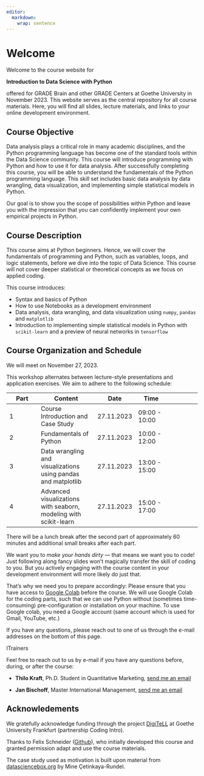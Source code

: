 ```yaml
---
editor: 
  markdown: 
    wrap: sentence
---
```


# Welcome {.unnumbered}

Welcome to the course website for

**Introduction to Data Science with Python**

offered for GRADE Brain and other GRADE Centers at Goethe University in November 2023.
This website serves as the central repository for all course materials.
Here, you will find all slides, lecture materials, and links to your online development environment.

## Course Objective

Data analysis plays a critical role in many academic disciplines, and the Python programming language has become one of the standard tools within the Data Science community.
This course will introduce programming with Python and how to use it for data analysis.
After successfully completing this course, you will be able to understand the fundamentals of the Python programming language.
This skill set includes basic data analysis by data wrangling, data visualization, and implementing simple statistical models in Python.

Our goal is to show you the scope of possibilities within Python and leave you with the impression that you can confidently implement your own empirical projects in Python.

## Course Description

This course aims at Python beginners.
Hence, we will cover the fundamentals of programming and Python, such as variables, loops, and logic statements, before we dive into the topic of Data Science.
This course will not cover deeper statistical or theoretical concepts as we focus on applied coding.

This course introduces:

-   Syntax and basics of Python
-   How to use Notebooks as a development environment
-   Data analysis, data wrangling, and data visualization using `numpy`, `pandas` and `matplotlib`
-   Introduction to implementing simple statistical models in Python with `scikit-learn` and a preview of neural networks in `tensorflow`

## Course Organization and Schedule

We will meet on November 27, 2023. 

This workshop alternates between lecture-style presentations and application exercises.
We aim to adhere to the following schedule:

| Part | Content                                                          | Date       | Time                                                                                    
|-------------|-----------------------|-------------|-------------|-------------|
| 1    | Course Introduction and Case Study                               | 27.11.2023 | 09:00 - 10:00  
| 2    | Fundamentals of Python                                           | 27.11.2023 | 10:00 - 12:00
| 3    | Data wrangling and visualizations using pandas and matplotlib    | 27.11.2023 | 13:00 - 15:00  
| 4    | Advanced visualizations with seaborn, modeling with scikit-learn | 27.11.2023 | 15:00 - 17:00

There will be a lunch break after the second part of approximately 60 minutes and additional small breaks after each part.

We want you to *make your hands dirty* --- that means we want you to code!
Just following along fancy slides won't magically transfer the skill of coding to you.
But you actively engaging with the course content in your development environment will more likely do just that.

That's why we need you to prepare accordingly: Please ensure that you have access to [Google Colab](https://colab.research.google.com/) before the course.
We will use Google Colab for the coding parts, such that we can use Python without (sometimes time-consuming) pre-configuration or installation on your machine.
To use Google colab, you need a Google account (same account which is used for Gmail, YouTube, etc.)

If you have any questions, please reach out to one of us through the e-mail addresses on the bottom of this page.

ITrainers

<!-- Include a short biography for all teachers and include their email and personal websites -->

Feel free to reach out to us by e-mail if you have any questions before, during, or after the course:

-   **Thilo Kraft**, Ph.D.
    Student in Quantitative Marketing, [send me an email](mailto:t.kraft@wiwi.uni-frankfurt.de)

-   **Jan Bischoff**, Master International Management, [send me an email](mailto:j.bischoff@econ.uni-frankfurt.de)

<!-- ## License {.unnumbered} -->

<!-- <!-- Describe the course license here. More information on licenses: https://opensource.org/licenses -->

<!-- <a rel="license" href="https://creativecommons.org/licenses/by-sa/4.0/"><img src="https://licensebuttons.net/l/by-sa/4.0/88x31.png" alt="Creative Commons License" style="border-width:0"/></a><br />This online work is licensed under a <a rel="license" href="https://creativecommons.org/licenses/by-sa/4.0/">Creative Commons Attribution-ShareAlike 4.0 International</a>. -->

<!-- Visit [here](https://github.com/rstudio-education/datascience-box/blob/master/LICENSE.md) for more information about the license. -->

## Acknowledements {.unnumbered}

<!-- Include any acknowledgements for the course here, especially if you relied on some materials -->
We gratefully acknowledge funding through the project [DigiTeLL](https://www.uni-frankfurt.de/106206707/Projekt_DigiTeLL) at Goethe University Frankfurt (partnership Coding Intro).

Thanks to Felix Schneider ([Github](https://github.com/flxmschneider)), who initially developed this course and granted permission adapt and use the course materials.

The case study used as motivation is built upon material from [datasciencebox.org](https://datasciencebox.org/) by Mine Çetinkaya-Rundel.
